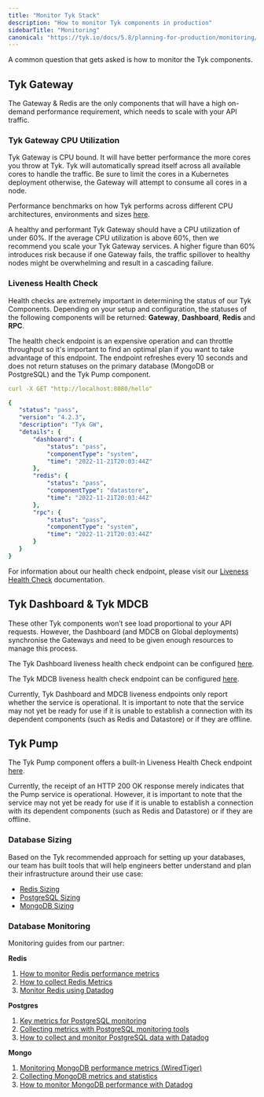 ```yaml
---
title: "Monitor Tyk Stack"
description: "How to monitor Tyk components in production"
sidebarTitle: "Monitoring"
canonical: "https://tyk.io/docs/5.8/planning-for-production/monitoring/tyk-components"
---
```


A common question that gets asked is how to monitor the Tyk components.

## Tyk Gateway

The Gateway & Redis are the only components that will have a high on-demand performance requirement, which needs to scale with your API traffic.

### Tyk Gateway CPU Utilization

Tyk Gateway is CPU bound. It will have better performance the more cores you throw at Tyk. Tyk will automatically spread itself across all available cores to handle the traffic. Be sure to limit the cores in a Kubernetes deployment otherwise, the Gateway will attempt to consume all cores in a node.

Performance benchmarks on how Tyk performs across different CPU architectures, environments and sizes [here](https://tyk.io/performance-benchmarks/).

A healthy and performant Tyk Gateway should have a CPU utilization of under 60%. If the average CPU utilization is above 60%, then we recommend you scale your Tyk Gateway services. A higher figure than 60% introduces risk because if one Gateway fails, the traffic spillover to healthy nodes might be overwhelming and result in a cascading failure.

### Liveness Health Check

Health checks are extremely important in determining the status of our Tyk Components. Depending on your setup and configuration, the statuses of the following components will be returned: **Gateway**, **Dashboard**, **Redis** and **RPC**. 

The health check endpoint is an expensive operation and can throttle throughput so it's important to find an optimal plan if you want to take advantage of this endpoint. The endpoint refreshes every 10 seconds and does not return statuses on the primary database (MongoDB or PostgreSQL) and the Tyk Pump component.


```yaml
curl -X GET "http://localhost:8080/hello"

{
   "status": "pass",
   "version": "4.2.3",
   "description": "Tyk GW",
   "details": {
       "dashboard": {
           "status": "pass",
           "componentType": "system",
           "time": "2022-11-21T20:03:44Z"
       },
       "redis": {
           "status": "pass",
           "componentType": "datastore",
           "time": "2022-11-21T20:03:44Z"
       },
       "rpc": {
           "status": "pass",
           "componentType": "system",
           "time": "2022-11-21T20:03:44Z"
       }
   }
}
```

For information about our health check endpoint, please visit our [Liveness Health Check](/docs/5.8/#liveness-health-check) documentation.

## Tyk Dashboard & Tyk MDCB

These other Tyk components won’t see load proportional to your API requests.  However, the Dashboard (and MDCB on Global deployments) synchronise the Gateways and need to be given enough resources to manage this process.

The Tyk Dashboard liveness health check endpoint can be configured [here](/docs/5.8/tyk-dashboard/configuration#health_check_endpoint_name). 

The Tyk MDCB liveness health check endpoint can be configured [here](/docs/5.8/api-management/mdcb#health-check). 

Currently, Tyk Dashboard and MDCB liveness endpoints only report whether the service is operational. It is important to note that the service may not yet be ready for use if it is unable to establish a connection with its dependent components (such as Redis and Datastore) or if they are offline.

## Tyk Pump

The Tyk Pump component offers a built-in Liveness Health Check endpoint [here](/docs/5.8/tyk-pump/tyk-pump-configuration/tyk-pump-environment-variables#health-check). 

Currently, the receipt of an HTTP 200 OK response merely indicates that the Pump service is operational. However, it is important to note that the service may not yet be ready for use if it is unable to establish a connection with its dependent components (such as Redis and Datastore) or if they are offline.

### Database Sizing

Based on the Tyk recommended approach for setting up your databases, our team has built tools that will help engineers better understand and plan their infrastructure around their use case:

* [Redis Sizing](/docs/5.8/planning-for-production/database-settings#redis-sizing-guidelines)
* [PostgreSQL Sizing](/docs/5.8/planning-for-production/database-settings#postgresql-sizing-guidelines)
* [MongoDB Sizing](/docs/5.8/planning-for-production/database-settings#mongodb-sizing-guidelines)


### Database Monitoring

Monitoring guides from our partner:

**Redis**
1. [How to monitor Redis performance metrics](https://www.datadoghq.com/blog/how-to-monitor-redis-performance-metrics/)
2. [How to collect Redis Metrics](https://www.datadoghq.com/blog/how-to-collect-redis-metrics/)
3. [Monitor Redis using Datadog](https://www.datadoghq.com/blog/monitor-redis-using-datadog/)


**Postgres**
1. [Key metrics for PostgreSQL monitoring](https://www.datadoghq.com/blog/postgresql-monitoring/)
2. [Collecting metrics with PostgreSQL monitoring tools](https://www.datadoghq.com/blog/postgresql-monitoring-tools/)
3. [How to collect and monitor PostgreSQL data with Datadog](https://www.datadoghq.com/blog/collect-postgresql-data-with-datadog/)


**Mongo**

1. [Monitoring MongoDB performance metrics (WiredTiger)](https://www.datadoghq.com/blog/monitoring-mongodb-performance-metrics-wiredtiger/)
2. [Collecting MongoDB metrics and statistics](https://www.datadoghq.com/blog/collecting-mongodb-metrics-and-statistics/)
3. [How to monitor MongoDB performance with Datadog](https://www.datadoghq.com/blog/monitor-mongodb-performance-with-datadog/)


